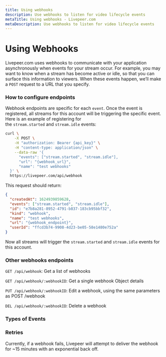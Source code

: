 ```yaml
---
title: Using webhooks
description: Use webhooks to listen for video lifecycle events
metaTitle: Using webhooks - Livepeer.com
metaDescription: Use webhooks to listen for video lifecycle events
---
```


# **Using Webhooks**

Livepeer.com uses webhooks to communicate with your application asynchronously
when events for your stream occur. For example, you may want to know when a
stream has become active or idle, so that you can surface this information to
viewers. When these events happen, we’ll make a `POST` request to a URL that you
specify.

### How to configure endpoints

Webhook endpoints are specific for each `event`. Once the event is registered,
all streams for this account will be triggering the specific event. Here is an
example of registering for the `stream.started` and `stream.idle` events:

```bash
curl \
    -X POST \
    -H "authorization: Bearer {api_key}" \
    -H "content-type: application/json" \
    --data-raw '{
      "events": ["stream.started", "stream.idle"],
      "url": "{webhook_url}",
      "name": "test webhooks"
  }' \
  https://livepeer.com/api/webhook
```

This request should return:

```json
{
  "createdAt": 1624939859628,
  "events": ["stream.started", "stream.idle"],
  "id": "e7b8a281-8952-4791-b837-183cb95bbf32",
  "kind": "webhook",
  "name": "test webhooks",
  "url": "{webhook_endpoint}",
  "userId": "ffcd3b74-9908-4d23-be05-58e1480e752a"
}
```

Now all streams will trigger the `stream.started` and `stream.idle` events for
this account.

### Other webhooks endpoints

`GET /api/webhook`: Get a list of webhooks

`GET /api/webhook/:webhookID`: Get a single webhook Object details

`PUT /api/webhook/:webhookID`: Edit a webhook, using the same parameters as POST
/webhook

`DEL /api/webhook/:webhookID`: Delete a webhook

### Types of Events

<Table
  data={[
    {
      name: "stream.started",
      description:
        "The parent stream object's isActive value is marked as true and the .m3u8 HLS URL works",
    },
    {
      name: "stream.idle",
      description:
        "The parent stream object's isActive value should be marked as false and the .m3u8 HLS URL no longer works",
    },
    {
      name: "recording.ready",
      description: "This fires when a recording is ready to be downloaded",
    },
    {
      name: "recording.started",
      description: "This fires when recording has started on an active stream",
    },
    {
      name: "recording.waiting",
      description:
        "This fires after a stream with recording on has concluded and is not yet ready to be downloaded. Typically it takes 5 minutes for recordings to be ready for download.",
    },
    {
      name: "multistream.connected",
      description:
        "This fires when we've successfully connected to the multistream target",
    },
    {
      name: "multistream.error",
      description:
        "This fires when we've encountered an error either while attempting to connect to the third party streaming service or while broadcasting.",
    },
    {
      name: "multistream.disconnected",
      description:
        "This fires when we are no longer sending video to the multistream target.",
    },
  ]}
/>

### Retries

Currently, if a webhook fails, Livepeer will attempt to deliver the webhook for
~15 minutes with an exponential back off.
